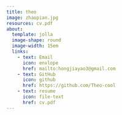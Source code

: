 ```yaml
---
title: theo
image: zhaopian.jpg
resources: cv.pdf
about:
  template: jolla
  image-shape: round
  image-width: 15em
  links: 
    - text: Email
      icon: envlope
      href: mailto:hongjiayao3@gmail.com
    - text: GitHub
      icon: github
      href: https://github.com/Theo-cool
    - text: resume
      icon: file-text
      href: cv.pdf
---
```

